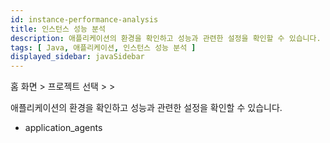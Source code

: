 ```yaml
---
id: instance-performance-analysis
title: 인스턴스 성능 분석
description: 애플리케이션의 환경을 확인하고 성능과 관련한 설정을 확인할 수 있습니다.
tags: [ Java, 애플리케이션, 인스턴스 성능 분석 ]
displayed_sidebar: javaSidebar
---
```


홈 화면 &gt; 프로젝트 선택 &gt; <Cmdname sid="app_upper" className="uitext" /> &gt; <Cmdname sid="agentsConfiguration" className="uitext" />

애플리케이션의 환경을 확인하고 성능과 관련한 설정을 확인할 수 있습니다.

<ProdImg img="ipa-main.png" desc="인스턴스 성능 분석" />

* application_agents